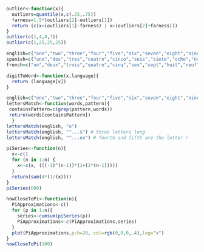 ```r
outlier<-function(x){
  outliers=quantile(x,c(.25,.75))
  farness=1.5*(outliers[2]-outliers[1])
  return (c(x<(outliers[1]-farness) | x>(outliers[2]+farness)))
}
outlier(c(1,4,4,7))
outlier(c(1,25,25,25))
```

```r
english=c("one","two","three","four","five","six","seven","eight","nine","ten")
spanish=c("uno","dos","tres","cuatro","cinco","seis","siete","ocho","nuave","diez")
french=c("un","deux","trois","quatre","cinq","sex","sept","huit","neuf","dex")

digitToWord<-function(x,language){
  return (language[x])
}
```

```r
english=c("one","two","three","four","five","six","seven","eight","nine","ten")
lettersMatch<-function(words,pattern){
 containsPattern=c(grep(pattern,words))
 return(words[containsPattern])
  }
lettersMatch(english, "o")
lettersMatch(english, "^...$") # three letters long
lettersMatch(english, "^...ee") # fourth and fifth are the letter r
```

```r
piSeries<-function(n){
  x<-c()
  for (n in 1:n) {
    x<-c(x, (((-1)^(n-1))*(1+(2*(n-1)))))
  }
  return(sum(4*(1/(x))))
}
piSeries(600)
```

```r
howCloseToPi<-function(n){
  PiApproximations<-c()
  for (p in 1:n){
    series<-cumsum(piSeries(p))
    PiApproximations<-c(PiApproximations,series)
  }
  plot(PiApproximations,pch=20, col=rgb(0,0,0,.4),log="x")
}
howCloseToPi(100)
```

